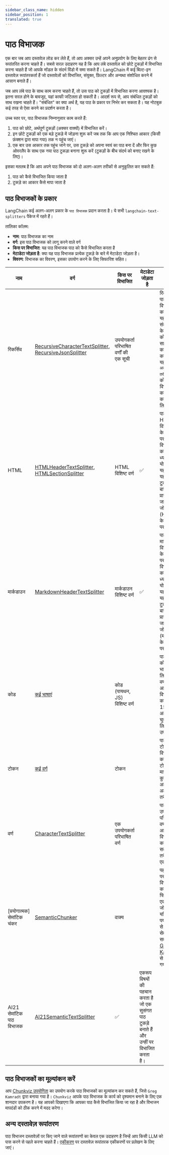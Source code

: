 ```yaml
---
sidebar_class_name: hidden
sidebar_position: 1
translated: true
---
```


# पाठ विभाजक

एक बार जब आप दस्तावेज़ लोड कर लेते हैं, तो आप अक्सर उन्हें अपने अनुप्रयोग के लिए बेहतर ढंग से रूपांतरित करना चाहते हैं। सबसे सरल उदाहरण यह है कि आप लंबे दस्तावेज़ को छोटे टुकड़ों में विभाजित करना चाहते हैं जो आपके मॉडल के संदर्भ विंडो में समा सकते हैं। LangChain में कई बिल्ट-इन दस्तावेज़ रूपांतरकर्ता हैं जो दस्तावेज़ों को विभाजित, संयुक्त, फ़िल्टर और अन्यथा संशोधित करने में आसान बनाते हैं।

जब आप लंबे पाठ के साथ काम करना चाहते हैं, तो उस पाठ को टुकड़ों में विभाजित करना आवश्यक है।
इतना सरल होने के बावजूद, यहां काफी जटिलता हो सकती है। आदर्श रूप से, आप संबंधित टुकड़ों को साथ रखना चाहते हैं। "संबंधित" का क्या अर्थ है, यह पाठ के प्रकार पर निर्भर कर सकता है।
यह नोटबुक कई तरह से ऐसा करने का प्रदर्शन करता है।

उच्च स्तर पर, पाठ विभाजक निम्नानुसार काम करते हैं:

1. पाठ को छोटे, अर्थपूर्ण टुकड़ों (अक्सर वाक्यों) में विभाजित करें।
2. इन छोटे टुकड़ों को एक बड़े टुकड़े में जोड़ना शुरू करें जब तक कि आप एक निश्चित आकार (किसी फ़ंक्शन द्वारा मापा गया) तक न पहुंच जाएं।
3. एक बार उस आकार तक पहुंच जाने पर, उस टुकड़े को अपना स्वयं का पाठ बना दें और फिर कुछ ओवरलैप के साथ एक नया पाठ टुकड़ा बनाना शुरू करें (टुकड़ों के बीच संदर्भ को बनाए रखने के लिए)।

इसका मतलब है कि आप अपने पाठ विभाजक को दो अलग-अलग तरीकों से अनुकूलित कर सकते हैं:

1. पाठ को कैसे विभाजित किया जाता है
2. टुकड़े का आकार कैसे मापा जाता है

## पाठ विभाजकों के प्रकार

LangChain कई अलग-अलग प्रकार के `पाठ विभाजक` प्रदान करता है।
ये सभी `langchain-text-splitters` पैकेज में रहते हैं।

तालिका कॉलम:

- **नाम**: पाठ विभाजक का नाम
- **वर्ग**: इस पाठ विभाजक को लागू करने वाले वर्ग
- **किस पर विभाजित**: यह पाठ विभाजक पाठ को कैसे विभाजित करता है
- **मेटाडेटा जोड़ता है**: क्या यह पाठ विभाजक प्रत्येक टुकड़े के बारे में मेटाडेटा जोड़ता है।
- **विवरण**: विभाजक का विवरण, इसका उपयोग करने के लिए सिफारिश सहित।

| नाम     | वर्ग                                                                                                                                                                                                             | किस पर विभाजित                                                   | मेटाडेटा जोड़ता है | विवरण                                                                                                                                                                                                                                                                  |
|----------|---------------------------------------------------------------------------------------------------------------------------------------------------------------------------------------------------------------------|-------------------------------------------------------------|---------------|------------------------------------------------------------------------------------------------------------------------------------------------------------------------------------------------------------------------------------------------------------------------------|
| रिकर्सिव | [RecursiveCharacterTextSplitter](/docs/modules/data_connection/document_transformers/recursive_text_splitter), [RecursiveJsonSplitter](/docs/modules/data_connection/document_transformers/recursive_json_splitter) | उपयोगकर्ता परिभाषित वर्णों की एक सूची     |               | रिकर्सिवली पाठ को विभाजित करता है। यह विभाजन संबंधित पाठ के टुकड़ों को एक साथ रखने का प्रयास कर रहा है। यह `अनुशंसित तरीका` है पाठ को विभाजित करना शुरू करने के लिए।                                                                                                                    |
| HTML      | [HTMLHeaderTextSplitter](/docs/modules/data_connection/document_transformers/HTML_header_metadata), [HTMLSectionSplitter](/docs/modules/data_connection/document_transformers/HTML_section_aware_splitter)          | HTML विशिष्ट वर्ण                                                                                                 | ✅             | पाठ को HTML-विशिष्ट वर्णों के आधार पर विभाजित करता है। ध्यान देने योग्य बात यह है कि यह उस टुकड़े के बारे में प्रासंगिक जानकारी जोड़ता है (HTML के आधार पर)                                                                                                                               |
| मार्कडाउन  | [MarkdownHeaderTextSplitter](/docs/modules/data_connection/document_transformers/markdown_header_metadata)                                                                                                          | मार्कडाउन विशिष्ट वर्ण                                                                                    | ✅             | पाठ को मार्कडाउन-विशिष्ट वर्णों के आधार पर विभाजित करता है। ध्यान देने योग्य बात यह है कि यह उस टुकड़े के बारे में प्रासंगिक जानकारी जोड़ता है (मार्कडाउन के आधार पर)                                                                                                                       |
| कोड      | [कई भाषाएं](/docs/modules/data_connection/document_transformers/code_splitter)                                                                                                                                 | कोड (पायथन, JS) विशिष्ट वर्ण                                                                           |               | पाठ को कोडिंग भाषाओं के लिए विशिष्ट वर्णों के आधार पर विभाजित करता है। 15 अलग-अलग भाषाएं चुनने के लिए उपलब्ध हैं।                                                                                                                                                           |
| टोकन    | [कई वर्ग](/docs/modules/data_connection/document_transformers/split_by_token)                                                                                                                                  | टोकन                                                                                                          |               | पाठ को टोकन पर विभाजित करता है। टोकन को मापने के कुछ अलग-अलग तरीके हैं।                                                                                                                                                                                                   |
| वर्ण  | [CharacterTextSplitter](/docs/modules/data_connection/document_transformers/character_text_splitter)                                                                                                                | एक उपयोगकर्ता परिभाषित वर्ण                                                                                        |               | पाठ को एक उपयोगकर्ता परिभाषित वर्ण के आधार पर विभाजित करता है। सबसे सरल तरीकों में से एक है।                                                                                                                                                                                                   |
| [प्रयोगात्मक] सेमांटिक चंकर | [SemanticChunker](/docs/modules/data_connection/document_transformers/semantic-chunker)                                                                                                                             | वाक्य                                                                                                       |               | पहले वाक्यों पर विभाजित करता है। फिर उन्हें एक साथ जोड़ता है यदि वे पर्याप्त रूप से सेमांटिकली समान हैं। [Greg Kamradt](https://github.com/FullStackRetrieval-com/RetrievalTutorials/blob/main/tutorials/LevelsOfTextSplitting/5_Levels_Of_Text_Splitting.ipynb) से लिया गया |
| AI21 सेमांटिक पाठ विभाजक | [AI21SemanticTextSplitter](/docs/integrations/document_transformers/ai21_semantic_text_splitter)                                                                                                                    |    ✅           | एकरूप विषयों की पहचान करता है जो एक सुसंगत पाठ टुकड़े बनाते हैं और उन्हीं पर विभाजित करता है।                                                                                                                                                                                         |

## पाठ विभाजकों का मूल्यांकन करें

आप [Chunkviz उपयोगिता](https://www.chunkviz.com/) का उपयोग करके पाठ विभाजकों का मूल्यांकन कर सकते हैं, जिसे `Greg Kamradt` द्वारा बनाया गया है।
`Chunkviz` आपके पाठ विभाजक के कार्य को दृश्यमान बनाने के लिए एक शानदार उपकरण है। यह आपको दिखाएगा कि आपका पाठ कैसे विभाजित किया जा रहा है और विभाजन मापदंडों को ठीक करने में मदद करेगा।

## अन्य दस्तावेज़ रूपांतरण

पाठ विभाजन दस्तावेज़ों पर किए जाने वाले रूपांतरणों का केवल एक उदाहरण है जिन्हें आप किसी LLM को पास करने से पहले करना चाहते हैं। [एकीकरण](/docs/integrations/document_transformers/) पर दस्तावेज़ रूपांतरक एकीकरणों पर प्रलेखन के लिए जाएं।
